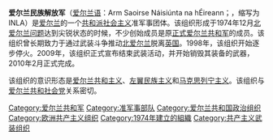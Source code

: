 
{{Infobox war faction
|name = {{ubl |爱尔兰民族解放军|(''Arm Saoirse Náisiúnta na hÉireann'')}}
|war = [[北爱尔兰问题|北爱尔兰问题]]
|image =
|caption =
|leaders = {{ubl |Seamus Costello |Ronnie Bunting |Dominic McGlinchey |Hugh Torney |Gino Gallagher}}
|motto= Saoirse Go Deo (Freedom Forever)
|area = {{ubl |[[爱尔兰|爱尔兰]] |[[英国|英国]]}}
|size = 80名以上<br>
Estimated to have 100 active members in June 1983<ref>''[[Fortnight_Magazine|Fortnight Magazine]]'', Issue 195, p. 7-8. Fortnight Publications, 1983.</ref>
|predecessor = [[]]
|successor = |allies =
|opponents = {{flagdeco|United Kingdom}} [[英国|英国]]
*{{Army|United Kingdom}}军队
*{{Flagicon image|Flag of the Royal Ulster Constabulary.svg|size=23px}} 阿尔斯特准军事部队
|ideology =
}}

'''爱尔兰民族解放军'''（[[爱尔兰语|爱尔兰语]]：Arm Saoirse Náisiúnta na hÉireann；{{lang-en|Irish National Liberation Army}}，缩写为INLA）是[[爱尔兰|爱尔兰]]的一个[[共和主义|共和派]][[社会主义|社会主义]]准军事团体。该组织形成于1974年12月[[北爱尔兰问题|北爱尔兰问题]]达到尖锐状态的时候，不少创始成员是原[[工人党_(爱尔兰)|正式爱尔兰共和军]]的成员。该组织曾长期致力于通过武装斗争推动[[北爱尔兰|北爱尔兰]]脱离[[英国|英国]]。1998年，该组织开始逐步停火。2009年，该组织正式宣布结束武装活动，并开始销毁其装备的武器，2010年2月正式完成。

该组织的意识形态是[[爱尔兰共和主义|爱尔兰共和主义]]、[[左翼民族主义|左翼民族主义]]和[[马克思列宁主义|马克思列宁主义]]。该组织与[[爱尔兰共和社会党|爱尔兰共和社会党]]关系密切。

[[Category:爱尔兰共和军|Category:爱尔兰共和军]]
[[Category:准军事部队|Category:准军事部队]]
[[Category:爱尔兰共和国政治组织|Category:爱尔兰共和国政治组织]]
[[Category:欧洲共产主义组织|Category:欧洲共产主义组织]]
[[Category:1974年建立的組織|Category:1974年建立的組織]]
[[Category:共产主义武装组织|Category:共产主义武装组织]]
